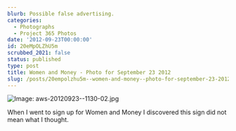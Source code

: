 ```yaml
---
blurb: Possible false advertising.
categories:
  - Photographs
  - Project 365 Photos
date: '2012-09-23T00:00:00'
id: 20eMpOLZhU5m
scrubbed_2021: false
status: published
type: post
title: Women and Money - Photo for September 23 2012
slug: /posts/20empolzhu5m--women-and-money--photo-for-september-23-2012
---
```


![Image: aws-20120923--1130-02.jpg](/aws-20120923--1130-02.jpg)

When I went to sign up for Women and Money I discovered this sign did not mean what I thought.

